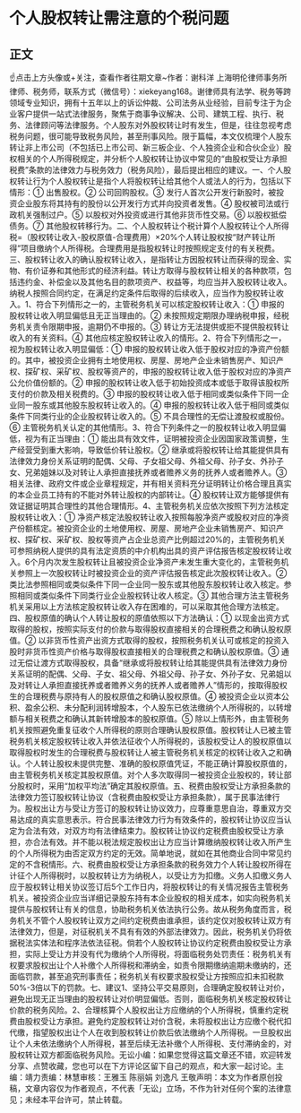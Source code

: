 # 个人股权转让需注意的个税问题
## 正文
☝点击上方头像或+关注，查看作者往期文章~作者：谢科洋 上海明伦律师事务所律师、税务师，联系方式（微信号）：xiekeyang168。谢律师具有法学、税务等跨领域专业知识，拥有十五年以上的诉讼仲裁、公司法务从业经验，目前专注于为企业客户提供一站式法律服务，聚焦于商事争议解决、公司、建筑工程、执行、税务、法律顾问等法律服务。个人股东对外股权转让时有发生，但是，往往忽视考虑税务问题，很可能导致税务风险，甚至刑事风险。限于篇幅，本文仅梳理个人股东转让非上市公司（不包括已上市公司、新三板企业、个人独资企业和合伙企业）股权相关的个人所得税规定，并分析个人股权转让协议中常见的“由股权受让方承担税费”条款的法律效力与税务效力（税务风险），最后提出相应的建议。一、个人股权转让行为个人股权转让是指个人将股权转让给其他个人或法人的行为，包括以下情形：① 出售股权。② 公司回购股权。③ 发行人首次公开发行新股时，被投资企业股东将其持有的股份以公开发行方式并向投资者发售。④ 股权被司法或行政机关强制过户。⑤ 以股权对外投资或进行其他非货币性交易。⑥ 以股权抵偿债务。⑦ 其他股权转移行为。二、个人股权转让个税计算个人股权转让个人所得税=（股权转让收入-股权原值-合理费用）×20%个人转让股权按“财产转让所得”项目缴纳个人所得税。合理费用是指股权转让时按照规定支付的有关税费。三、股权转让收入的确认股权转让收入，是指转让方因股权转让而获得的现金、实物、有价证券和其他形式的经济利益。转让方取得与股权转让相关的各种款项，包括违约金、补偿金以及其他名目的款项资产、权益等，均应当并入股权转让收入。纳税人按照合同约定，在满足约定条件后取得的后续收入，应当作为股权转让收入。1、符合下列情形之一的，主管税务机关可以核定股权转让收入：① 申报的股权转让收入明显偏低且无正当理由的。② 未按照规定期限办理纳税申报，经税务机关责令限期申报，逾期仍不申报的。③ 转让方无法提供或拒不提供股权转让收入的有关资料。④ 其他应核定股权转让收入的情形。2、符合下列情形之一，视为股权转让收入明显偏低：① 申报的股权转让收入低于股权对应的净资产份额的。其中，被投资企业拥有土地使用权、房屋、房地产企业未销售房产、知识产权、探矿权、采矿权、股权等资产的，申报的股权转让收入低于股权对应的净资产公允价值份额的。② 申报的股权转让收入低于初始投资成本或低于取得该股权所支付的价款及相关税费的。③ 申报的股权转让收入低于相同或类似条件下同一企业同一股东或其他股东股权转让收入的。④ 申报的股权转让收入低于相同或类似条件下同类行业的企业股权转让收入的。⑤ 不具合理性的无偿让渡股权或股份。⑥ 主管税务机关认定的其他情形。3、符合下列条件之一的股权转让收入明显偏低，视为有正当理由：① 能出具有效文件，证明被投资企业因国家政策调整，生产经营受到重大影响，导致低价转让股权。② 继承或将股权转让给其能提供具有法律效力身份关系证明的配偶、父母、子女祖父母、外祖父母、孙子女、外孙子女、兄弟姐妹以及对转让人承担直接抚养或者赡养义务的抚养人或者赡养人。③ 相关法律、政府文件或企业章程规定，并有相关资料充分证明转让价格合理且真实的本企业员工持有的不能对外转让股权的内部转让。④ 股权转让双方能够提供有效证据证明其合理性的其他合理情形。4、主管税务机关应依次按照下列方法核定股权转让收入：① 净资产核定法股权转让收入按照每股净资产或股权对应的净资产份额核定。被投资企业的土地使用权、房屋、房地产企业未销售房产、知识产权、探矿权、采矿权、股权等资产占企业总资产比例超过20%的，主管税务机关可参照纳税人提供的具有法定资质的中介机构出具的资产评估报告核定股权转让收入。6个月内次发生股权转让且被投资企业净资产未发生重大变化的，主管税务机关参照上一次股权转让时被投资企业的资产评估报告核定此次股权转让收入。② 类比法参照相同或类似条件下同一企业同一股东或其他股东股权转让收入核定。参照相同或类似条件下同类行业企业股权转让收人核定。③ 其他合理方法主管税务机关采用以上方法核定股权转让收入存在困难的，可以采取其他合理方法核定。四、股权原值的确认个人转让股权的原值依照以下方法确认：① 以现金出资方式取得的股权，按照实际支付的价款与取得股权直接相关的合理税费之和确认股权原值。② 以非货币性资产出资方式取得的股权，按照税务机关认可或核定的投资入股时非货币性资产价格与取得股权直接相关的合理税费之和确认股权原值。③ 通过无偿让渡方式取得股权，具备“继承或将股权转让给其能提供具有法律效力身份关系证明的配偶、父母、子女、祖父母、外祖父母、孙子女、外孙子女、兄弟姐以及对转让人承担直接抚养或者赡养义务的抚养人或者赡养人”情形的，按取得股权生的合理税费与原持有人的股权原值之和确认股权原值。④ 被投资企业以资本公积、盈余公积、未分配利润转增股本，个人股东已依法缴纳个人所得税的，以转增额与相关税费之和确认其新转增股本的股权原值。⑤ 除以上情形外，由主管税务机关按照避免重复征收个人所得税的原则合理确认股权原值。股权转让人已被主管税务机关核定股权转让收入并依法征收个人所得税的，该股权受让人的股权原值以取得股权时发生的合理税费与股权转让人被主管税务机关核定的权转让收入之和确认。个人转让股权未提供完整、准确的股权原值凭证，不能正确计算股权原值的，由主管税务机关核定其股权原值。对个人多次取得同一被投资企业股权的，转让部分股权时，采用“加权平均法”确定其股权原值。五、税费由股权受让方承担条款的法律效力签订股权转让协议（含税费由股权受让方承担条款），属于民事法律行为。股权出让方与受让方签订的股权转让协议效力，应尊重意思自治，尊重双方交易达成的真实意思表示。符合民事法律效力行为有效条件的，股权转让协议应当认定为合法有效，对双方均有法律结束力。股权转让协议约定税费由股权受让方承担，亦合法有效。并不能以税法规定股权出让方应当计算缴纳股权转让收入所产生的个人所得税为由否定双方约定的无效。简单地说，就如在其他商业合同中常见约定的不含税情形。六、税费由股权受让方承担条款的税务效力个人转让股权所得在计征个人所得税时，以股权转让方为纳税人，以受让方为扣缴。义务人扣缴义务人应于股权转让相关协议签订后5个工作日内，将股权转让的有关情况报告主管税务机关。被投资企业应当详细记录股东持有本企业股权的相关成本，如实向税务机关提供与股权转让有关的信息，协助税务机关依法执行公务。故从税务角度而言，税务机关不管个人股权转让双方之间约定税费由谁承担，该约定仅对股权转让双方有法律效力，但是，对征税机关不具有有效的外部法律效力。因此，税务机关仍将依据税法实体法和程序法依法征税。倘若个人股权转让协议约定税费由股权受让方承担，实际上受让方并没有代为缴纳个人所得税，将面临税务处罚责任：税务机关有权要求股权出让个人补缴个人所得税和滞纳金，如责令限期缴纳逾期未缴纳的，还面临罚款，甚至追究刑事责任；税务机关有权要求股权受让方按照应扣未扣税款50%-3倍以下的罚款。七、建议1、坚持公平交易原则，合理确定股权转让对价，避免出现无正当理由的股权转让对价明显偏低。否则，面临税务机关核定股权转让价款的税务风险。2、合理核算个人股权出让方应缴纳的个人所得税，慎重约定税费由股权受让方承担。避免约定股权转让对价含税，未将股权出让方应缴个税代扣代缴，指望股权出让个人在收到股权转让价款后依法缴纳个人所得税。一旦股权出让个人未依法缴纳个人所得税，甚至后续无法补缴个人所得税、支付滞纳金的，对股权转让双方都面临税务风险。无讼小编：如果您觉得这篇文章还不错，欢迎转发分享、点赞收藏，您也可以在下方评论区留下自己的观点，和大家一起讨论。主编：靖力责编：林慧审核：王雅玉 陈丽娟 刘逸凡 王敬声明：本文为作者原创投稿，文章内容仅为作者观点，不代表「无讼」立场，不作为针对任何个案的法律意见；未经本平台许可，禁止转载。